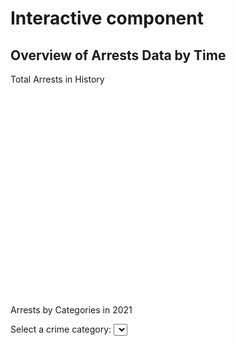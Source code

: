 # Interactive component

## Overview of Arrests Data by Time
<html lang="en">
    <head>
        <meta charset="utf-8">
        <title></title>
        <script src="https://d3js.org/d3.v6.js"></script>
         <link rel="stylesheet" href="source/interactve.css">
       
    </head>
    <body>
    <p id="format1" >Total Arrests in History</p>
    <svg width="700" height="450" id="svg3">
    </svg>
    <p id="format1" >Arrests by Categories in 2021</p>
    <label>Select a crime category:</label>
    <select id="CrimeCategory"></select>
    <svg  width="700" height="450"  id="crimeByCategory"></svg> 
    <script type="text/javascript" src="source/totalCrime.js"> </script>
    <script type="text/javascript"  src="source/crimeByCategory.js"> </script>
    </body>
</html>